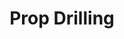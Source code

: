 ---
id: "react_mc_medium_008"
questionType: "MULTIPLE_CHOICE"
title: "Prop Drilling"
description: "What is 'prop drilling' in React?"
difficulty: "MEDIUM"
category: "React"
options:
  - "Passing props through multiple layers of components"
  - "Using props to update state"
  - "Passing props to external libraries"
  - "Using props to trigger side effects"
correctAnswer: 0
---